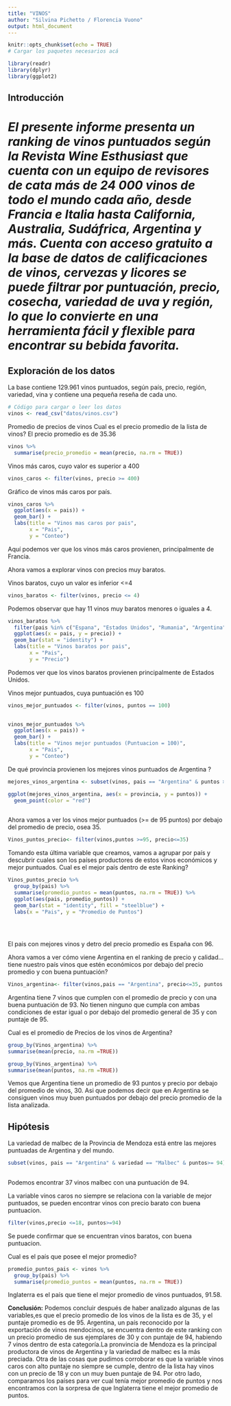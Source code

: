 ```yaml
---
title: "VINOS"
author: "Silvina Pichetto / Florencia Vuono"
output: html_document
---
```


```r

knitr::opts_chunk$set(echo = TRUE)
# Cargar los paquetes necesarios acá

library(readr)
library(dplyr)
library(ggplot2)

```

## Introducción

# ***El presente informe presenta un ranking de vinos puntuados según la Revista Wine Esthusiast que cuenta con un equipo de revisores de cata más de 24 000 vinos de todo el mundo cada año, desde Francia e Italia hasta California, Australia, Sudáfrica, Argentina y más. Cuenta con acceso gratuito a la base de datos de calificaciones de vinos, cervezas y licores se puede filtrar por puntuación, precio, cosecha, variedad de uva y región, lo que lo convierte en una herramienta fácil y flexible para encontrar su bebida favorita.***

## Exploración de los datos

La base contiene 129.961 vinos puntuados, según país, precio, región, variedad, vina y contiene una pequeña reseña de cada uno.

```r
# Código para cargar o leer los datos
vinos <- read_csv("datos/vinos.csv")
```

Promedio de precios de vinos Cual es el precio promedio de la lista de vinos? El precio promedio es de 35.36

```r
vinos %>% 
  summarise(precio_promedio = mean(precio, na.rm = TRUE))

```

Vinos más caros, cuyo valor es superior a 400

```r
vinos_caros <- filter(vinos, precio >= 400)

```

Gráfico de vinos más caros por país.

```r
vinos_caros %>%
  ggplot(aes(x = pais)) +
  geom_bar() +
  labs(title = "Vinos mas caros por pais",
       x = "Pais",
       y = "Conteo")

```

Aquí podemos ver que los vinos más caros provienen, principalmente de Francia.

Ahora vamos a explorar vinos con precios muy baratos.

Vinos baratos, cuyo un valor es inferior \<=4

```r
vinos_baratos <- filter(vinos, precio <= 4)
```

Podemos observar que hay 11 vinos muy baratos menores o iguales a 4.

```r
vinos_baratos %>%
  filter(pais %in% c("Espana", "Estados Unidos", "Rumania", "Argentina")) %>%
  ggplot(aes(x = pais, y = precio)) +
  geom_bar(stat = "identity") +
  labs(title = "Vinos baratos por pais",
       x = "Pais",
       y = "Precio")
```

Podemos ver que los vinos baratos provienen principalmente de Estados Unidos.

Vinos mejor puntuados, cuya puntuación es 100

```r
vinos_mejor_puntuados <- filter(vinos, puntos == 100)
 
```

```r
vinos_mejor_puntuados %>%
  ggplot(aes(x = pais)) +
  geom_bar() +
  labs(title = "Vinos mejor puntuados (Puntuacion = 100)",
       x = "Pais",
       y = "Conteo")
```

De qué provincia provienen los mejores vinos puntuados de Argentina ?

```r
mejores_vinos_argentina <- subset(vinos, pais == "Argentina" & puntos >= 95)

```

```r
ggplot(mejores_vinos_argentina, aes(x = provincia, y = puntos)) +
  geom_point(color = "red") 
  
```

Ahora vamos a ver los vinos mejor puntuados (\>= de 95 puntos) por debajo del promedio de precio, osea 35.

```r
Vinos_puntos_precio<- filter(vinos,puntos >=95, precio<=35)

```

Tomando esta última variable que creamos, vamos a agrupar por país y descubrir cuales son los países productores de estos vinos económicos y mejor puntuados. Cual es el mejor país dentro de este Ranking?

```r
Vinos_puntos_precio %>%
  group_by(pais) %>%
  summarise(promedio_puntos = mean(puntos, na.rm = TRUE)) %>% 
  ggplot(aes(pais, promedio_puntos)) +
  geom_bar(stat = "identity", fill = "steelblue") +
  labs(x = "Pais", y = "Promedio de Puntos") 
 
 
  

```

El pais con mejores vinos y detro del precio promedio es España con 96.

Ahora vamos a ver cómo viene Argentina en el ranking de precio y calidad...tiene nuestro país vinos que estén económicos por debajo del precio promedio y con buena puntuación?

```r
Vinos_argentina<- filter(vinos,pais == "Argentina", precio<=35, puntos >= 93 ) 

```

Argentina tiene 7 vinos que cumplen con el promedio de precio y con una buena puntuación de 93. No tienen ninguno que cumpla con ambas condiciones de estar igual o por debajo del promedio general de 35 y con puntaje de 95.

Cual es el promedio de Precios de los vinos de Argentina?

```r

group_by(Vinos_argentina) %>% 
summarise(mean(precio, na.rm =TRUE))

```

```r
group_by(Vinos_argentina) %>% 
summarise(mean(puntos, na.rm =TRUE))

```

Vemos que Argentina tiene un promedio de 93 puntos y precio por debajo del promedio de vinos, 30. Asi que podemos decir que en Argentina se consiguen vinos muy buen puntuados por debajo del precio promedio de la lista analizada.

## Hipótesis

La variedad de malbec de la Provincia de Mendoza está entre las mejores puntuadas de Argentina y del mundo.

```r

subset(vinos, pais == "Argentina" & variedad == "Malbec" & puntos>= 94) 
  
```

Podemos encontrar 37 vinos malbec con una puntuación de 94.

La variable vinos caros no siempre se relaciona con la variable de mejor puntuados, se pueden encontrar vinos con precio barato con buena puntuacion.

```r

filter(vinos,precio <=18, puntos>=94)

```

Se puede confirmar que se encuentran vinos baratos, con buena puntuacion.

Cual es el país que posee el mejor promedio?

```r
promedio_puntos_pais <- vinos %>%
  group_by(pais) %>%
  summarise(promedio_puntos = mean(puntos, na.rm = TRUE))


```

Inglaterra es el país que tiene el mejor promedio de vinos puntuados, 91.58.

**Conclusión:**
Podemos concluir después de haber analizado algunas de las variables,es que el precio promedio de los vinos de la lista es de 35, y el puntaje promedio es de 95.
Argentina, un país reconocido por la exportación de vinos mendocinos, se encuentra dentro de este ranking con un precio promedio de sus ejemplares de 30 y con puntaje de 94, habiendo 7 vinos dentro de esta categoría.La pronvincia de Mendoza es la principal productora de vinos de Argentina y la variedad de malbec es la más preciada.
Otra de las cosas que pudimos corroborar es que la variable vinos caros con alto puntaje no siempre se cumple, dentro de la lista hay vinos con un precio de 18 y con un muy buen puntaje de 94.
Por otro lado, comparamos los países para ver cual tenía mejor promedio de puntos y nos encontramos con la sorpresa de que Inglaterra tiene el mejor promedio de puntos.




